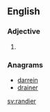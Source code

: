 ==English==

===Adjective===
{{head|en|adjective comparative form}}

# {{en-comparative of|randy}}

===Anagrams===
* [[darrein#English|darrein]]
* [[drainer#English|drainer]]

[[sv:randier]]